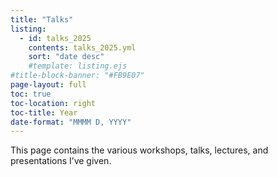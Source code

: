 ```yaml
---
title: "Talks"
listing:
  - id: talks_2025
    contents: talks_2025.yml
    sort: "date desc"
    #template: listing.ejs
#title-block-banner: "#FB9E07"
page-layout: full
toc: true
toc-location: right
toc-title: Year
date-format: "MMMM D, YYYY"
---
```



This page contains the various workshops, talks, lectures, and presentations I've given. 

:::{#talks_2025}
:::

